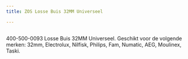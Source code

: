 ```yaml
---
title: ZOS Losse Buis 32MM Universeel

---
```



<Image src={imageProduct} width={imageProduct.width} alt="" />



400-500-0093
Losse Buis 32MM Universeel.
Geschikt voor de volgende merken:
32mm, Electrolux, Nilfisk, Philips, Fam, Numatic, AEG, Moulinex, Taski.
